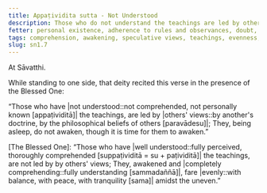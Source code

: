 ```yaml
---
title: Appaṭividita sutta - Not Understood
description: Those who do not understand the teachings are led by others' views and do not awaken from sleep.
fetter: personal existence, adherence to rules and observances, doubt, ignorance
tags: comprehension, awakening, speculative views, teachings, evenness, unevenness, sn, sn1-11, sn1
slug: sn1.7
---
```


At Sāvatthi.

While standing to one side, that deity recited this verse in the presence of the Blessed One:

“Those who have |not understood::not comprehended, not personally known [appaṭividitā]| the teachings,
are led by |others' views::by another's doctrine, by the philosophical beliefs of others [paravādesu]|;
They, being asleep, do not awaken,
though it is time for them to awaken.”

[The Blessed One]: “Those who have |well understood::fully perceived, thoroughly comprehended [suppaṭividitā = su + paṭividitā]| the teachings,
are not led by by others' views;
They, awakened and |completely comprehending::fully understanding [sammadaññā]|,
fare |evenly::with balance, with peace, with tranquility [sama]| amidst the uneven.”